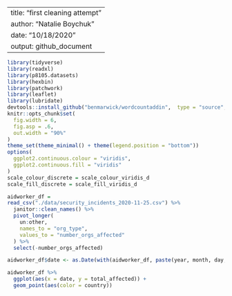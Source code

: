 
---
title: "first cleaning attempt" 
author: "Natalie Boychuk"
date: "10/18/2020"
output: github_document
---

```r
library(tidyverse)
library(readxl)
library(p8105.datasets)
library(hexbin)
library(patchwork)
library(leaflet)
library(lubridate)
devtools::install_github("benmarwick/wordcountaddin",  type = "source", dependencies = TRUE)
knitr::opts_chunk$set(
  fig.width = 6,
  fig.asp = .6,
  out.width = "90%"
)
theme_set(theme_minimal() + theme(legend.position = "bottom"))
options(
  ggplot2.continuous.colour = "viridis",
  ggplot2.continuous.fill = "viridis"
)
scale_colour_discrete = scale_colour_viridis_d
scale_fill_discrete = scale_fill_viridis_d
```


```r
aidworker_df = 
read_csv("./data/security_incidents_2020-11-25.csv") %>%
  janitor::clean_names() %>% 
  pivot_longer(
    un:other,
    names_to = "org_type", 
    values_to = "number_orgs_affected"
  ) %>% 
  select(-number_orgs_affected)

aidworker_df$date <- as.Date(with(aidworker_df, paste(year, month, day, sep = "-")), "%Y-%m-%d")

aidworker_df %>% 
  ggplot(aes(x = date, y = total_affected)) + 
  geom_point(aes(color = country))

```

